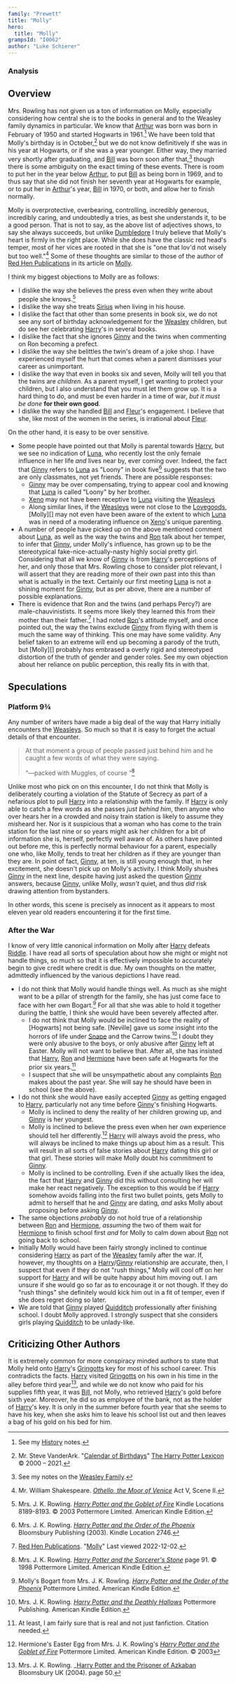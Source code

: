 ```yaml
---
family: "Prewett"
title: "Molly"
hero:
  title: "Molly"
grampsId: "I0062"
author: "Luke Schierer"
---
```


<Individual id={frontmatter.id} ></Individual>

### Analysis

## Overview 

Mrs. Rowling has not given us a ton of information on Molly, especially
considering how central she is to the books in general and to the Weasley
family dynamics in particular.  We know that [Arthur][] was born was born in
February of 1950 and started Hogwarts in 1961.[^210818-4] We have been told
that Molly's birthday is in October,[^210818-5] but we do not know definitively
if she was in his year at Hogwarts, or if she was a year younger.  Either way,
they married very shortly after graduating, and [Bill][] was born soon after
that,[^210818-6] though there is some ambiguity on the exact timing of these
events.  There is room to put her in the year below [Arthur][], to put [Bill][]
as being born in 1969, and to thus say that she did not finish her seventh year
at Hogwarts for example, or to put her in [Arthur][]'s year, [Bill][] in 1970,
or both, and allow her to finish normally.  

Molly is overprotective, overbearing, controlling, incredibly generous,
incredibly caring, and undoubtedly a tries, as best she understands it, to be a
good person.  That is not to say, as the above list of adjectives shows, to say
she always succeeds, but unlike [Dumbledore][] I truly believe that Molly's
heart is firmly in the right place.  While she does have the classic red head's
temper, most of her vices are rooted in that she is "one that lov'd not wisely
but too well."[^210818-7]  Some of these thoughts are similar to those of the
author of [Red Hen Publications][] in its article on [Molly][RHPMolly].

I think my biggest objections to Molly are as follows:

* I dislike the way she believes the press even when they write about people she
  knows.[^211104-1]
* I dislike the way she treats [Sirius][] when living in his house.
* I dislike the fact that other than some presents in book six, we do not see
  any sort of birthday acknowledgement for the [Weasley][] children, but do see
  her celebrating [Harry]'s in several books.
* I dislike the fact that she ignores [Ginny] and the twins when
  commenting on Ron becoming a prefect. 
* I dislike the way she belittles the twin's dream of a joke shop.  I have
  experienced myself the hurt that comes when a parent dismisses your career as
  unimportant.  
* I dislike the way that even in books six and seven, Molly will tell you that
  the twins are *children.*  As a parent myself, I get wanting to protect your
  children, but I also understand that you must let them grow up.  It is a hard
  thing to do, and must be even harder in a time of war, *but it must be done* **for their own good**.  
* I dislike the way she handled [Bill][] and [Fleur][]'s engagement.  I believe that
  she, like most of the women in the series, is irrational about [Fleur][].

On the other hand, it is easy to be over sensitive.  

* Some people have pointed out that Molly is parental towards [Harry][], but we
  see no indication of [Luna][], who recently lost the only female influence in
  her life *and* lives near by, ever coming over.  Indeed, the fact that
  [Ginny][] refers to [Luna][] as "Loony" in book five[^221202-1] suggests that
  the two are only classmates, not yet friends.  There are possible responses:
  * [Ginny][] may be over compensating, trying to appear cool and knowing that
    [Luna][] is called "Loony" by her brother. 
  * [Xeno][] may not have been receptive to [Luna][] visiting the [Weasleys][]
  * Along similar lines, if the [Weasleys][] were not close to the
    [Lovegoods][], [Molly][] may not even have been aware of the extent to
    which [Luna][] was in need of a moderating influence on [Xeno][]'s unique
    parenting.
* A number of people have picked up on the above mentioned comment about
  [Luna][], as well as the way the twins and [Ron][] talk about her temper, to
  infer that [Ginny][], under Molly's influence, has grown up to be the
  stereotypical fake-nice-actually-nasty highly social pretty girl.
  Considering that all we know of [Ginny][] is from [Harry][]'s perceptions of
  her, and only those that Mrs. Rowling chose to consider plot relevant, I will
  assert that they are reading more of their *own* past into this than what is
  actually in the text.  Certainly our first meeting [Luna][] is not a shining
  moment for [Ginny][], but as per above, there are a number of possible
  explanations.
* There is evidence that Ron and the twins (and perhaps Percy?) are
  male-chauvinistists.  It seems more likely they learned this from their
  mother than their father.[^221202-2]  I had noted [Ron][]'s attitude myself,
  and once pointed out, the way the twins exclude [Ginny][] from flying with
  them is much the same way of thinking. This one may have some validity.  Any
  belief taken to an extreme will end up becoming a parody of the truth, but
  [Molly][] probably *has* embrased a overly rigid and stereotyped distortion
  of the truth of gender and gender roles.  See my own objection about her
  reliance on public perception, this really fits in with that.

[Ron]: <../../weasley/ronald_bilius>

[Lovegoods]: <../../lovegood>

[Weasleys]: <../../weasley>

[Ginny]: <../../weasley/ginevra_molly>

[Luna]: <../../lovegood/luna>

[Harry]: <../../potter/harry_james>

[Xeno]: <../../lovegood/xenophilius>

[Red Hen Publications]: https://www.redhen-publications.com/

[RHPMolly]: https://www.redhen-publications.com/molly.html

[^221202-1]: Mrs. J. K. Rowling. 
    _[Harry Potter and the Order of the Phoenix](https://www.librarything.com/work/115/book/225886709)_
    Bloomsbury Publishing (2003). Kindle Location 2746. 

[^221202-2]: [Red Hen Publications](https://www.redhen-publications.com/whohen.html).
    "[Molly](https://www.redhen-publications.com/molly.html)" Last viewed 2022-12-02.

## Speculations

### Platform 9¾

Any number of writers have made a big deal of the way that Harry initially
encounters the [Weasleys][].  So much so that it is easy to forget the actual
details of that encounter.

> At that moment a group of people passed just behind him and he caught a few
> words of what they were saying. 
> 
> “—packed with Muggles, of course ”[^211014-1]

Unlike most who pick on on this encounter, I do not think that Molly is
deliberately courting a violation of the Statute of Secrecy as part of a
nefarious plot to pull [Harry] into a relationship with the family.  If
[Harry] is only able to catch a few words as she passes *just behind him*,
then anyone who over hears her in a crowded and noisy train station is likely to
assume they *mis*heard her.  Nor is it suspicious that a woman who has come to
the train station for the last nine or so years might ask her children for a bit
of information she is, herself, perfectly well aware of.  As others have pointed
out before me, this is perfectly normal behaviour for a parent, especially one
who, like Molly, tends to treat her children as if they are younger than they
are.  In point of fact, [Ginny], at ten, is still young enough that, in her
excitement, she doesn't pick up on Molly's activity.  I think Molly shushes
[Ginny] in the next line, despite having just asked the question [Ginny]
answers, because [Ginny], unlike Molly, *wasn't* quiet, and thus *did* risk
drawing attention from bystanders.

In other words, this scene is precisely as innocent as it appears to most eleven
year old readers encountering it for the first time.  

[^211014-1]: Mrs. J. K. Rowling. 
    _[Harry Potter and the Sorcerer's Stone](https://www.goodreads.com/book/show/3.Harry_Potter_and_the_Sorcerer_s_Stone)_
    page 91. © 1998 Pottermore Limited. American Kindle Edition. 

### After the War

I know of very little canonical information on Molly after [Harry] defeats
[Riddle]. I have read all sorts of speculation about how she might or might not
handle things, so much so that it is effectively impossible to accurately begin
to give credit where credit is due.  My own thoughts on the matter, admittedly
influenced by the various depictions I have read. 

* I do not think that Molly would handle things well.  As much as she might want
  to be a pillar of strength for the family, she has just come face to face with
  her own Bogart.[^210818-8]  For all that she was able to hold it together
  during the battle, I think she would have been severely affected after. 
  * I do not think that Molly would be inclined to face the reality of [Hogwarts]
    not being safe.  [Neville] gave us *some* insight into the horrors of life
    under [Snape][] and the Carrow twins.[^210818-10]  I doubt they were only
    abusive to the boys, or only abusive after [Ginny] left at Easter.  Molly
    will not want to believe that. After all, she has insisted that [Harry],
    [Ron] and [Hermione] have been safe at Hogwarts for the prior six years.[^210818-11]
  * I suspect that she will be unsympathetic about any complaints [Ron] makes
    about the past year.  She will say he should have been in school (see the
    above).  
* I do not think she would have easily accepted [Ginny] as getting engaged to
  [Harry], particularly not any time before [Ginny]'s finishing Hogwarts.  
  * Molly is inclined to deny the reality of her children growing up, and [Ginny]
    is her youngest.
  * Molly is inclined to believe the press even when her own experience should
    tell her differently.[^210818-9]  [Harry] will always avoid the press, who
    will always be inclined to make things up about him as a result.  This will
    result in all sorts of false stories about [Harry] dating this girl or that
    girl.  These stories will make Molly doubt his commitment to [Ginny]. 
  * Molly is inclined to be controlling.  Even if she actually likes the idea,
    the fact that [Harry] and [Ginny] did this without consulting her will
    make her react negatively. The exception to this would be if [Harry]
    somehow avoids falling into the first two bullet points, gets Molly to admit
    to herself that he and [Ginny] are dating, *and* asks Molly about
    proposing before asking [Ginny].  
* The same objections *probably* do not hold true of a relationship between
  [Ron] and [Hermione], *assuming* the two of them wait for [Hermione] to
  finish school first *and* for Molly to calm down about [Ron] not going back
  to school. 
* Initially Molly would have been fairly strongly inclined to continue
  considering [Harry] as part of the [Weasley] family after the war.  If,
  however, my thoughts on a [Harry]/[Ginny] relationship are accurate, then,
  I suspect that even if they do not "rush things," Molly will cool off on
  her support for [Harry] and will be quite happy about him moving out.  I
  am unsure if she would go so far as to encourage it or not though.  If
  they do "rush things" she definitely would kick him out in a fit of temper,
  even if she does regret doing so later. 
* We are told that [Ginny] played [Quidditch] professionally after finishing
  school.  I doubt Molly approved.  I strongly suspect that she considers girls
  playing [Quidditch] to be unlady-like.

[Arthur]: <../../weasley/arthur>

[Bill]: <../../weasley/william_arthur>

[Hermione]: <../../granger/hermione_jean>

[Dumbledore]: <../../dumbledore/albus_percival_wulfric_brian>

[Sirius]: <../../black/sirius_iii>

[Weasley]: <../../weasley/>

[Weasleys]: <../../weasley/>

[Fleur]: <../../delacour/fleur_isabelle>

[Snape]: <../../snape/severus>

[Quidditch]: <../../../quidditch>

[Gringotts]: <../../../gringotts>

[Riddle]: <../../riddle/tom_marvolo>

[^210818-4]: See my [History] notes.

[History]: <../../../history/>

[^211104-1]: Mrs. J. K. Rowling. 
    _[Harry Potter and the Goblet of Fire](https://www.goodreads.com/book/show/6.Harry_Potter_and_the_Goblet_of_Fire)_
    Kindle Locations 8189-8193. © 2003 Pottermore Limited. American Kindle Edition. 

[^210818-5]: Mr. Steve VanderArk. "[Calendar of Birthdays](https://www.hp-lexicon.org/thing/calendar-of-birthdays/)"
    [The Harry Potter Lexicon](https://www.hp-lexicon.org) © 2000 – 2021. 

[^210818-6]: See my notes on the [Weasley Family][Weasley].

[^210818-7]: Mr. William Shakespeare.
    _[Othello, the Moor of Venice](https://www.gutenberg.org/files/1531/1531-h/1531-h.htm)_
    Act V, Scene II. 

[^210818-8]: Molly's Bogart from Mrs. J. K. Rowling. 
    _[Harry Potter and the Order of the Phoenix](https://www.goodreads.com/book/show/2.Harry_Potter_and_the_Order_of_the_Phoenix)_
    Pottermore Limited. American Kindle Edition.

[^210818-9]: Hermione's Easter Egg from Mrs. J. K. Rowling's
    _[Harry Potter and the Goblet of Fire](https://www.goodreads.com/book/show/6.Harry_Potter_and_the_Goblet_of_Fire)_
    Pottermore Limited. American Kindle Edition. © 2003

[^210818-10]: Mrs. J. K. Rowling. 
    _[Harry Potter and the Deathly Hallows](https://www.goodreads.com/book/show/136251.Harry_Potter_and_the_Deathly_Hallows)_ 
    Pottermore Publishing. American Kindle Edition. 

[^210818-11]: At least, I am fairly sure that is real and not just fanfiction. Citation needed. 

## Criticizing Other Authors

It is extremely common for more conspiracy minded authors to state that Molly
held onto [Harry][]'s [Gringotts][] key for most of his school career.  This
contradicts the facts.  [Harry][] visited [Gringotts][] on his own in his time
in the alley before third year[^221213-6], and while we do not know who paid
for his supplies fifth year, it was [Bill][], not Molly, who retrieved
[Harry][]'s gold before sixth year.  Moreover, he did so as employee of the
bank, not as the holder of [Harry][]'s key.  It is only in the summer before
fourth year that she seems to have his key, when she asks him to leave his
school list out and then leaves a bag of his gold on his bed for him.

[^221213-6]: Mrs. J. K. Rowling.
    _[Harry Potter and the Prisoner of Azkaban](https://www.librarything.com/work/2742161/book/225886376)
    Bloomsbury UK (2004). page 50.
